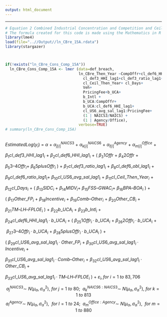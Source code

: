 ```yaml
---
output: html_document
---
```



---
```r
# Equation 2 Combined Industrial Concentration and Competition and Ceiling Breach Size
# The formula created for this code is made using the Mathematics in R Markdown. For more about Mathematics formatting in R Markdown, see my "Mathematics Formatting in R Markdown" file.
library(lme4)
load(file="..//Output//ln_CBre_15A.rdata")
library(stargazer)



if(!exists("ln_CBre_Cons_Comp_15A"))
  ln_CBre_Cons_Comp_15A <- lmer (data=def_breach,
                                 ln_CBre_Then_Year ~CompOffr+cl_def6_HHI_lag1+cl_def6_ratio_lag1+cl_def6_obl_lag1+cl_US6_avg_sal_lag1+
                                   cl_def3_HHI_lag1+cl_def3_ratio_lag1+
                                   cl_Ceil_Then_Year+ cl_Days+
                                   Veh+
                                   PricingFee+b_UCA+
                                   b_Intl +
                                   b_UCA:CompOffr+
                                   b_UCA:cl_def6_HHI_lag1+
                                   cl_US6_avg_sal_lag1:PricingFee+
                                   (1 | NAICS3/NAICS) + 
                                   (1 | Agency/Office),
                                 verbose=TRUE)
# summary(ln_CBre_Cons_Comp_15A)
  
```


$Estimated Log(y_i)~=~α~+~α^{NAICS3}_{j[i]}~+~α^{NAICS6}_{k[i]}~+~α^{Agency}_{l[i]}~+~α^{Office}_{m[i]}~+$

$β_{1}cl\_def3\_HHI\_lag1_{i}~+~β_{2}cl\_def6\_HHI\_lag1_{i}~+~(~β_{3}1Offr~+~β_{4}2Offr~+$

$β_{5}3–4Offr_{i}+~β_{6}5plusOffr_{i}~)~+~β_{7}cl\_def3\_ratio\_lag1_{i}~+~β_8cl\_def6\_obl\_lag1_{i}~+$

$β_9cl\_def6\_ratio\_lag1_{i}+~β_{10}cl\_US6\_avg\_sal\_lag1_{i}~+~β_{11}cl\_Ceil\_Then\_Year_{i}~+$

$β_{12}cl\_Days_{i}~+~(~β_{13}SIDC_{i}~+~β_{14}MIDV_{i}+~β_{15}FSS–GWAC_{i}+~β_{16}BPA–BOA_{i}~)~+$

$(~β_{17}Other\_FP_{i}~+~β_{18}Incentive_{i}~+~β_{19}Comb–Other_{i}~+~β_{20}Other\_CB_{i}~+$

$β_{21}TM–LH–FPLOE_{i}~)~+~β_{22}b\_UCA_{i}~+~β_{23}b\_Intl_{i}~+$

$β_{24}cl\_def6\_HHI\_lag1_{i}·b\_UCA_{i}~+~(~β_{25}1Offr_{i}·b\_UCA_{i}~+~β_{26}2Offr_{i}·b\_UCA_{i}~+$

$~β_{27}3–4Offr_{i}·b\_UCA_{i}~+~β_{28}5plusOffr_{i}·b\_UCA_{i}~)~+$

$(~β_{29}cl\_US6\_avg\_sal\_lag1_{i}·Other\_FP_{i}~+~β_{30}cl\_US6\_avg\_sal\_lag1_{i}·Incentive_{i}~+$

$β_{31}cl\_US6\_avg\_sal\_lag1_{i}·Comb–Other_{i}~+~β_{32}cl\_US6\_avg\_sal\_lag1_{i}·Other\_CB_{i}~+$

$β_{33}cl\_US6\_avg\_sal\_lag1_{i}·TM–LH–FPLOE_{i}~)~+~ε_{i}, for~i=  1~to~83,706$

$$a^{NAICS3}_{j}\sim~N(μ_{α},σ^{2}_{α}),~for~j= 1~to~80;~~a^{NAICS6:NAICS3}_{k}\sim~N(μ_{α},σ^{2}_{α}),~for~k= 1~to~813$$
$$a^{Agency}_{l}\sim~N(μ_{α},σ^{2}_{α}),~~for~l= 1~to~24;~~a^{Office:Agency}_{m}\sim~N(μ_{α},σ^{2}_{α}),~~for~m= 1~to~880$$







